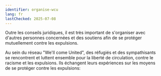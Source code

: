 ```yaml
---
identifier: organise-wcu
lang: fr
lastChecked: 2025-07-08
---
```


Outre les conseils juridiques, il est très important de s'organiser avec d'autres personnes concernées et des soutiens afin de se protéger mutuellement contre les expulsions.

Au sein du réseau "We'll come United", des réfugiés et des sympathisants se rencontrent et luttent ensemble pour la liberté de circulation, contre le racisme et les expulsions. Ils échangent leurs expériences sur les moyens de se protéger contre les expulsions:
<Address identifier="wcu" />
